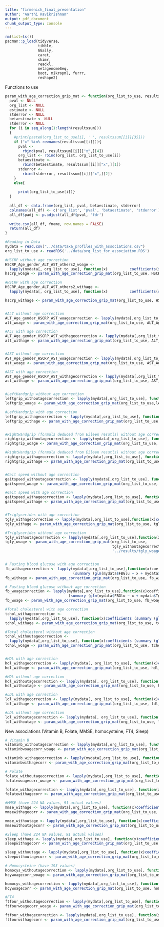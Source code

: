 ```yaml
---
title: "firmenich_final_presentation"
author: "Aarthi Ravikrishnan"
output: pdf_document
chunk_output_type: console
---
```

```r
rm(list=ls())
pacman::p_load(tidyverse,
               tibble,
               GGally,
               caret,
               skimr,
               readxl,
               metagenomeSeq,
               boot, mikropml, furrr,
               reshape2)
```

Functions to use
```r
param_with_age_correction_grip_mat <- function(org_list_to_use, resultssum, fname){
  pval <- NULL
  org_list <- NULL
  estimate <- NULL
  stderror <- NULL
  betaestimate <- NULL
  stderror <- NULL
  for (i in seq_along(1:length(resultssum)))
  {
    #print(paste0(org_list_to_use[i], ' ', resultssum[[i]][35]))
    if ("x" %in% rownames(resultssum[[i]])){
      pval <-
        rbind(pval, resultssum[[i]]["x",][4])
      org_list <- rbind(org_list, org_list_to_use[i])
      betaestimate <-
        rbind(betaestimate, resultssum[[i]]["x",][1])
      stderror <-
        rbind(stderror, resultssum[[i]]["x",][2])
    }
    else{
      
      print(org_list_to_use[i])}
  }
  
  all_df <- data.frame(org_list, pval, betaestimate, stderror)
  colnames(all_df) <- c('org_list', 'pval', 'betaestimate', 'stderror')
  all_df$padj <- p.adjust(all_df$pval, 'fdr')
  
  write.csv(all_df, fname, row.names = FALSE)
  return(all_df)
}

```
```r
#Reading in Data
mydata = read.csv("../data/taxa_profiles_with_associations.csv")
org_list_to_use <- readRDS('../data/org_list_for_association.RDS')

#HSCRP without age correction
HSCRP_Age_gender_ALT_AST_others2_woage <-
  lapply(mydata[, org_list_to_use], function(x)          coefficients(summary(glm(mydata$HSCRP ~ x + mydata$ALT + mydata$AST + mydata$FBGlu +  mydata$Tgly + mydata$TCHOL + mydata$HDL + mydata$LDL + mydata$BMI + mydata$gender, data = mydata))))
hscrp_woage <- param_with_age_correction_grip_mat(org_list_to_use, HSCRP_Age_gender_ALT_AST_others2_woage, '../results/HSCRP_without_age_correction1.csv')

#HSCRP with age correction
HSCRP_Age_gender_ALT_AST_others2_withage <-
  lapply(mydata[, org_list_to_use], function(x)          coefficients(summary(glm(mydata$HSCRP ~ x + mydata$Age + mydata$ALT + mydata$AST + mydata$FBGlu +  mydata$Tgly + mydata$TCHOL + mydata$HDL + mydata$LDL + mydata$BMI + mydata$gender, data = mydata))))

hscrp_withage <- param_with_age_correction_grip_mat(org_list_to_use, HSCRP_Age_gender_ALT_AST_others2_withage, '../results/HSCRP_with_age_correction1.csv')


#ALT without age correction
ALT_Age_gender_HSCRP_AST_woagecorrection <- lapply(mydata[,org_list_to_use], function(x)coefficients (summary (glm(mydata$ALT~ x + mydata$HSCRP + mydata$AST + mydata$FBGlu + mydata$Tgly + mydata$TCHOL + mydata$HDL + mydata$LDL + mydata$BMI + mydata$gender, data=mydata))))
alt_woage <- param_with_age_correction_grip_mat(org_list_to_use, ALT_Age_gender_HSCRP_AST_woagecorrection,  '../results/ALT_without_age_correction1.csv')

#ALT with age correction
ALT_Age_gender_HSCRP_AST_withagecorrection <- lapply(mydata[,org_list_to_use], function(x)coefficients (summary (glm(mydata$ALT~ x + mydata$HSCRP + mydata$Age+ mydata$AST + mydata$FBGlu + mydata$Tgly + mydata$TCHOL + mydata$HDL + mydata$LDL + mydata$BMI + mydata$gender, data=mydata))))
alt_withage <- param_with_age_correction_grip_mat(org_list_to_use, ALT_Age_gender_HSCRP_AST_withagecorrection,  '../results/ALT_with_age_correction1.csv')


#AST without age correction
AST_Age_gender_HSCRP_AST_woagecorrection <- lapply(mydata[,org_list_to_use], function(x)coefficients (summary (glm(mydata$AST~ x + mydata$HSCRP + mydata$ALT +  mydata$FBGlu + mydata$Tgly + mydata$TCHOL + mydata$HDL + mydata$LDL + mydata$BMI + mydata$gender, data=mydata))))
ast_woage <- param_with_age_correction_grip_mat(org_list_to_use, AST_Age_gender_HSCRP_AST_woagecorrection,  '../results/AST_without_age_correction1.csv')

#AST with age correction
AST_Age_gender_HSCRP_AST_withagecorrection <- lapply(mydata[,org_list_to_use], function(x)coefficients (summary (glm(mydata$AST~ x + mydata$Age + mydata$HSCRP + mydata$ALT +  mydata$FBGlu + mydata$Tgly + mydata$TCHOL + mydata$HDL + mydata$LDL + mydata$BMI + mydata$gender, data=mydata))))
ast_withage <- param_with_age_correction_grip_mat(org_list_to_use, AST_Age_gender_HSCRP_AST_withagecorrection,  '../results/AST_with_age_correction1.csv')


#LeftHandgrip without age correction
leftgrip_withoutagecorrection <- lapply(mydata[,org_list_to_use], function(x)coefficients (summary (glm(mydata$HandgripL1 ~ x + mydata$HSCRP + mydata$ALT +  mydata$FBGlu + mydata$Tgly + mydata$TCHOL + mydata$HDL + mydata$LDL + mydata$BMI + mydata$gender, data=mydata))))
leftgrip_woage <- param_with_age_correction_grip_mat(org_list_to_use,leftgrip_withoutagecorrection,  '../results/Leftgripwithout_age_correction1.csv')

#LeftHandgrip with age correction
leftgrip_withagecorrection <- lapply(mydata[,org_list_to_use], function(x)coefficients (summary (glm(mydata$HandgripL1 ~ x + mydata$Age +mydata$HSCRP + mydata$ALT +  mydata$FBGlu + mydata$Tgly + mydata$TCHOL + mydata$HDL + mydata$LDL + mydata$BMI + mydata$gender, data=mydata))))
leftgrip_withage <- param_with_age_correction_grip_mat(org_list_to_use,leftgrip_withagecorrection,  '../results/Leftgripwith_age_correction1.csv')


#RightHandgrip (formula deduced from Eileen resutls) without age correction
rightgrip_withoutagecorrection <- lapply(mydata[,org_list_to_use], function(x)coefficients (summary (glm(mydata$HandgripR1 ~ x + mydata$HSCRP+ mydata$ALT +  mydata$FBGlu + mydata$Tgly + mydata$TCHOL + mydata$HDL + mydata$LDL + mydata$BMI + mydata$gender, data=mydata))))
rightgrip_woage <- param_with_age_correction_grip_mat(org_list_to_use, rightgrip_withoutagecorrection,  '../results/Rightgripwithout_age_correction.csv')

#RightHandgrip (formula deduced from Eileen resutls) without age correction
rightgrip_withagecorrection <- lapply(mydata[,org_list_to_use], function(x)coefficients (summary (glm(mydata$HandgripR1 ~ x + mydata$Age +  mydata$FBGlu + mydata$Tgly + mydata$TCHOL + mydata$HDL + mydata$LDL + mydata$BMI + mydata$gender, data=mydata))))
rightgrip_withage <- param_with_age_correction_grip_mat(org_list_to_use, rightgrip_withagecorrection,  '../results/Rightgripwith_age_correction.csv')


#Gait speed without age correction
gaitspeed_withoutagecorrection <- lapply(mydata[,org_list_to_use], function(x)coefficients (summary (glm(mydata$GaitT1 ~ x + mydata$HSCRP+ mydata$ALT +  mydata$FBGlu + mydata$Tgly + mydata$TCHOL + mydata$HDL + mydata$LDL + mydata$BMI + mydata$gender, data=mydata))))
gaitspeed_woage <- param_with_age_correction_grip_mat(org_list_to_use, gaitspeed_withoutagecorrection,  '../results/gaitspeedwithout_age_correction.csv')

#Gait speed with age correction
gaitspeed_withagecorrection <- lapply(mydata[,org_list_to_use], function(x)coefficients (summary (glm(mydata$GaitT1 ~ x + mydata$Age + mydata$HSCRP+ mydata$ALT +  mydata$FBGlu + mydata$Tgly + mydata$TCHOL + mydata$HDL + mydata$LDL + mydata$BMI + mydata$gender, data=mydata))))
gaitspeed_withage <- param_with_age_correction_grip_mat(org_list_to_use, gaitspeed_withagecorrection,  '../results/gaitspeedwith_age_correction.csv')


#Triglycerides with age correction
tgly_withagecorrection <- lapply(mydata[,org_list_to_use],function(x)coefficients (summary (glm(mydata$Tgly ~ x + mydata$Age + mydata$FBGlu + mydata$TCHOL + mydata$HDL + mydata$LDL + mydata$BMI + mydata$gender, data=mydata))))
tgly_withage <- param_with_age_correction_grip_mat(org_list_to_use, tgly_withagecorrection,  '../results/tgly_age_correction.csv')

#Triglycerides without age correction
tgly_withoutagecorrection <- lapply(mydata[,org_list_to_use],function(x)coefficients (summary (glm(mydata$Tgly ~ x + mydata$FBGlu + mydata$TCHOL + mydata$HDL + mydata$LDL + mydata$BMI + mydata$gender, data=mydata))))
tgly_woage <- param_with_age_correction_grip_mat(org_list_to_use,
                                                 tgly_withoutagecorrection,
                                                 '../results/tgly_woage_correction.csv')


# Fasting blood glucose with age correction
fb_withagecorrection <- lapply(mydata[,org_list_to_use],function(x)coefficients
                               (summary (glm(mydata$FBGlu ~ x + mydata$Age + mydata$Tgly + mydata$TCHOL + mydata$HDL + mydata$LDL + mydata$BMI + mydata$gender,data = mydata))))
fb_withage <- param_with_age_correction_grip_mat(org_list_to_use, fb_withagecorrection,  '../results/fb_withage_correction1.csv')

# Fasting blood glucose without age correction
fb_woagecorrection <- lapply(mydata[,org_list_to_use],function(x)coefficients
                             (summary (glm(mydata$FBGlu ~ x + mydata$Tgly + mydata$TCHOL + mydata$HDL + mydata$LDL + mydata$BMI + mydata$gender,data = mydata))))
fb_woage <- param_with_age_correction_grip_mat(org_list_to_use, fb_woagecorrection,  '../results/fb_woage_correction.csv')

#Total cholesterol with age correction
tchol_withagecorrection <-
  lapply(mydata[,org_list_to_use], function(x)coefficients (summary (glm(mydata$TCHOL ~ x + mydata$Age + mydata$FBGlu + mydata$Tgly + mydata$HDL + mydata$LDL + mydata$BMI + mydata$gender, data=mydata))))
tchol_withage <- param_with_age_correction_grip_mat(org_list_to_use, tchol_withagecorrection,  '../results/tchol_withage_correction1.csv')

#Total cholesterol without age correction
tchol_withoutagecorrection <-
  lapply(mydata[,org_list_to_use], function(x)coefficients (summary (glm(mydata$TCHOL ~ x + mydata$FBGlu + mydata$Tgly + mydata$HDL + mydata$LDL + mydata$BMI + mydata$gender, data=mydata))))
tchol_woage <- param_with_age_correction_grip_mat(org_list_to_use, tchol_withoutagecorrection,  '../results/tchol_woage_correction1.csv')


#HDL with age correction
hdl_withagecorrection <- lapply(mydata[, org_list_to_use], function(x)coefficients (summary (glm(mydata$HDL ~ x + mydata$Age + mydata$FBGlu + mydata$Tgly + mydata$TCHOL + mydata$LDL + mydata$BMI + mydata$gender, data=mydata))))
hdl_withage <- param_with_age_correction_grip_mat(org_list_to_use, hdl_withagecorrection,  '../results/hdl_withage_correction1.csv')

#HDL without age correction
hdl_withoutagecorrection <- lapply(mydata[, org_list_to_use], function(x)coefficients (summary (glm(mydata$HDL ~ x  + mydata$FBGlu + mydata$Tgly + mydata$TCHOL + mydata$LDL + mydata$BMI + mydata$gender, data=mydata))))
hdl_withoutage <- param_with_age_correction_grip_mat(org_list_to_use, hdl_withoutagecorrection,  '../results/hdl_withoutage_correction1.csv')

#LDL with age correction
ldl_withagecorrection <- lapply(mydata[, org_list_to_use], function(x)coefficients (summary (glm(mydata$LDL ~ x + mydata$Age + mydata$FBGlu + mydata$Tgly + mydata$TCHOL + mydata$HDL + mydata$BMI + mydata$gender, data=mydata))))
ldl_withage <- param_with_age_correction_grip_mat(org_list_to_use, ldl_withagecorrection,  '../results/ldl_withage_correction1.csv')

#LDL without age correction
ldl_withoutagecorrection <- lapply(mydata[, org_list_to_use], function(x)coefficients (summary (glm(mydata$LDL ~ x + mydata$FBGlu + mydata$Tgly + mydata$TCHOL + mydata$HDL + mydata$BMI + mydata$gender, data=mydata))))
ldl_withoutage <- param_with_age_correction_grip_mat(org_list_to_use, ldl_withoutagecorrection,  '../results/ldl_withoutage_correction1.csv')


```
New associations (Vitamin B, Folate, MMSE, homocysteine, FT4, Sleep)
```r

# Vitamin B
vitaminb_withoutagecorrection <- lapply(mydata[,org_list_to_use], function(x)coefficients (summary (glm(mydata$VB12 ~ x + mydata$HSCRP+ mydata$ALT +  mydata$FBGlu + mydata$Tgly + mydata$TCHOL + mydata$HDL + mydata$LDL + mydata$BMI + mydata$gender, data=mydata))))
vitaminbwoagecorr_woage <- param_with_age_correction_grip_mat(org_list_to_use, vitaminb_withoutagecorrection,  '../results/vitb_without_age_correction.csv')

vitaminb_withagecorrection <- lapply(mydata[,org_list_to_use], function(x)coefficients (summary (glm(mydata$VB12 ~ x + mydata$Age + mydata$HSCRP+ mydata$ALT +  mydata$FBGlu + mydata$Tgly + mydata$TCHOL + mydata$HDL + mydata$LDL + mydata$BMI + mydata$gender, data=mydata))))
vitaminbwithagecorr <- param_with_age_correction_grip_mat(org_list_to_use, vitaminb_withagecorrection,  '../results/VitaminB_with_age_correction.csv')

# Folate
folate_withoutagecorrection <- lapply(mydata[,org_list_to_use], function(x)coefficients (summary (glm(mydata$FOL ~ x + mydata$HSCRP+ mydata$ALT +  mydata$FBGlu + mydata$Tgly + mydata$TCHOL + mydata$HDL + mydata$LDL + mydata$BMI + mydata$gender, data=mydata))))
folatewoagecorr_woage <- param_with_age_correction_grip_mat(org_list_to_use, folate_withoutagecorrection,  '../results/folate_without_age_correction.csv')

folate_withagecorrection <- lapply(mydata[,org_list_to_use], function(x)coefficients (summary (glm(mydata$FOL ~ x + mydata$Age + mydata$HSCRP+ mydata$ALT +  mydata$FBGlu + mydata$Tgly + mydata$TCHOL + mydata$HDL + mydata$LDL + mydata$BMI + mydata$gender, data=mydata))))
folatewithagecorr <- param_with_age_correction_grip_mat(org_list_to_use, folate_withagecorrection,  '../results/folate_with_age_correction.csv')

#MMSE (have 224 NA values, 91 actual values)
mmse_withage <- lapply(mydata[,org_list_to_use], function(x)coefficients (summary (glm(mydata$mmse ~ x + mydata$Age + mydata$gender, data=mydata))))
mmsewithagecorr <- param_with_age_correction_grip_mat(org_list_to_use, mmse_withage,  '../results/mmse_with_age_correction.csv')

mmse_withoutage <- lapply(mydata[,org_list_to_use], function(x)coefficients (summary (glm(mydata$mmse ~ x  + mydata$gender, data=mydata))))
mmsewithoutagecorr <- param_with_age_correction_grip_mat(org_list_to_use, mmse_withoutage,  '../results/mmse_without_age_correction.csv')

#Sleep (have 224 NA values, 91 actual values)
sleep_withage <- lapply(mydata[,org_list_to_use], function(x)coefficients (summary (glm(mydata$sleep ~ x + mydata$Age + mydata$gender, data=mydata))))
sleepwithagecorr <- param_with_age_correction_grip_mat(org_list_to_use, sleep_withage,  '../results/sleep_with_age_correction.csv')

sleep_withoutage <- lapply(mydata[,org_list_to_use], function(x)coefficients (summary (glm(mydata$sleep ~ x  + mydata$gender, data=mydata))))
sleepwithoutagecorr <- param_with_age_correction_grip_mat(org_list_to_use, sleep_withoutage,  '../results/sleep_without_age_correction.csv')

# Homocysteine (have 193 values)
homocys_withoutagecorrection <- lapply(mydata[,org_list_to_use], function(x)coefficients (summary (glm(mydata$HCY ~ x + mydata$HSCRP+ mydata$ALT +  mydata$FBGlu + mydata$Tgly + mydata$TCHOL + mydata$HDL + mydata$LDL + mydata$BMI + mydata$gender, data=mydata))))
hcywoagecorr_woage <- param_with_age_correction_grip_mat(org_list_to_use, homocys_withoutagecorrection,  '../results/hcy_without_age_correction.csv')

homocys_withagecorrection <- lapply(mydata[,org_list_to_use], function(x)coefficients (summary (glm(mydata$HCY ~ x + mydata$Age + mydata$HSCRP+ mydata$ALT +  mydata$FBGlu + mydata$Tgly + mydata$TCHOL + mydata$HDL + mydata$LDL + mydata$BMI + mydata$gender, data=mydata))))
hcywoagecorr <- param_with_age_correction_grip_mat(org_list_to_use, homocys_withagecorrection,  '../results/homocys_with_age_correction.csv')

#FT4
ftfour_withoutagecorrection <- lapply(mydata[,org_list_to_use], function(x)coefficients (summary (glm(mydata$FT4 ~ x + mydata$HSCRP+ mydata$ALT +  mydata$FBGlu + mydata$Tgly + mydata$TCHOL + mydata$HDL + mydata$LDL + mydata$BMI + mydata$gender, data=mydata))))
ftfourwoagecorr_woage <- param_with_age_correction_grip_mat(org_list_to_use, ftfour_withoutagecorrection,  '../results/ft4_without_age_correction.csv')

ftfour_withagecorrection <- lapply(mydata[,org_list_to_use], function(x)coefficients (summary (glm(mydata$FT4 ~ x + mydata$Age + mydata$HSCRP+ mydata$ALT +  mydata$FBGlu + mydata$Tgly + mydata$TCHOL + mydata$HDL + mydata$LDL + mydata$BMI + mydata$gender, data=mydata))))
ftfourwithagecorr <- param_with_age_correction_grip_mat(org_list_to_use, ftfour_withagecorrection,  '../results/ft4_with_age_correction.csv')
```
